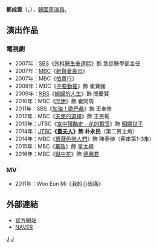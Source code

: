 {{藝人
|姓名 = 鄭成雲
|類型 = 男演員
|圖片 =
|圖片尺寸 =
|圖片簡介 =
|本名 =
|外文名 = 정성운
|外文 = ko
|羅馬拼音 = Jeong Sung Woon
|英文名 =
|暱稱 =
|其他藝名 =
|國籍 = {{KOR}}
|民族 =
|籍貫 =
|出生日期 = {{Birth date and age|1981|4|18}}
|出生地點 = 
|逝世日期 =
|逝世地點 =
|職業 = [[演員|演員]]
|語言 = [[韓語|韓語]]
|教育程度 = 
|宗教信仰 =
|配偶 = 
|兒女 =
|父母 =
|出道地點 =
|出道作 =
|出道日期 =
|代表作 =
|活躍年代 =
|唱片公司 =
|經紀公司 = [[Yuleum娛樂|Yuleum娛樂]]
|網站 =
|相關團體 =
|獎項 =
|IMDb =
|現任成員 =
|過往成員 =
}}
'''鄭成雲'''（{{lang-ko|'''정성운'''}}，{{bd|1981年|4月18日}}），[[韓國|韓國]][[男演員|男演員]]。
== 演出作品 ==
=== 電視劇 ===
*2007年：[[SBS_(韓國)|SBS]]《[[外科醫生奉達熙|外科醫生奉達熙]]》飾 急診醫學部主任
*2007年：[[文化廣播_(韓國)|MBC]]《[[新賢妻良母|新賢妻良母]]》
*2007年：MBC《[[拍賣行|拍賣行]]》
*2008年：MBC《[[不要動搖|不要動搖]]》飾 崔寶國
*2009年：[[KBS|KBS]]《[[媳婦的人生|媳婦的人生]]》飾 閔慶賢
*2010年：MBC《[[同伊|同伊]]》飾 崔同周
*2011年：SBS《[[加油！歐巴桑|加油！歐巴桑]]》飾 王奉修
*2012年：MBC《[[天使的選擇|天使的選擇]]》飾 王民載
*2013年：JTBC《[[宮中殘酷史－花的戰爭|宮中殘酷史－花的戰爭]]》飾 [[昭顯世子|昭顯世子]]
*2014年：[[JTBC|JTBC]]'''《[[貴夫人|貴夫人]]》飾 朴永民'''（第二男主角）
*2014年：MBC《[[薔薇色戀人們|薔薇色戀人們]]》飾 陳泰植（客串第1-3集）
*2015年：MBC《[[華政|華政]]》飾 [[皇太極|皇太極]]
*2016年：MBC《[[獄中花|獄中花]]》飾 [[德興大院君|德興君]]

=== MV ===
*2011年：Woo Eun Mi《我的心很痛》

== 外部連結 ==
*[http://yuleum.co.kr/stars/star_profile.asp?c_id=83 官方網站] {{Wayback|url=http://yuleum.co.kr/stars/star_profile.asp?c_id=83 |date=20160919150123 }}{{ko}}
*[http://search.naver.com/search.naver?where=nexearch&query=%EC%A0%95%EC%84%B1%EC%9A%B4&sm=top_hty&fbm=0&ie=utf8 NAVER] {{Wayback|url=http://search.naver.com/search.naver?where=nexearch&query=%EC%A0%95%EC%84%B1%EC%9A%B4&sm=top_hty&fbm=0&ie=utf8 |date=20190614035612 }}{{ko}}
{{Starhaus Entertainment}}
{{Yeolum Entertainmant}}
[[Category:韓國電視演員|J]]
[[Category:鄭姓|J]]